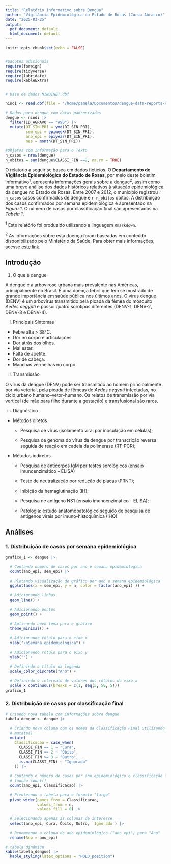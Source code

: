 ```yaml
---
title: "Relatório Informativo sobre Dengue"
author: "Vigilância Epidemiológica do Estado de Rosas (Curso Abrasco)"
date: "2025-03-25"
output:
  pdf_document: default
  html_document: default
---
```


```r
knitr::opts_chunk$set(echo = FALSE)


#pacotes adicionais
require(foreign)
require(tidyverse)
require(lubridate)
require(kableExtra)


# base de dados NINDINET.dbf

nindi <- read.dbf(file = "/home/pamela/Documentos/dengue-data-reports-R/Dados/NINDINET.dbf")

# Dados para dengue com datas padronizadas
dengue <- nindi |>
  filter(ID_AGRAVO == "A90") |>
  mutate(DT_SIN_PRI = ymd(DT_SIN_PRI),
         sem_epi = epiweek(DT_SIN_PRI),
         ano_epi = epiyear(DT_SIN_PRI),
         mes = month(DT_SIN_PRI))

#Objetos com Informação para o Texto
n_casos = nrow(dengue)
n_obitos = sum(dengue$CLASSI_FIN ==2, na.rm = TRUE)

```
O relatorio a seguir se basea em dados ficticios.
O **Departamento de Vigilância Epidemiológica do Estado de Rosas**, por meio deste
boletim informativo^1^, apresenta informações gerais sobre a dengue^2^, assim como uma breve análise dos dados históricos relativos à
situação epidemiológica da dengue no Estado de Rosas. Entre 2007 e 2012, o município
registrou `r n_casos` casos confirmados de dengue e `r n_obitos` óbitos. A distribuição dos casos
confirmados por semana epidemiológica é apresentado na *Figura 1*. O número de casos
por classificação final são apresentados na *Tabela 1*.

^1^ Este relatório foi produzido utilizando a linguagem ``Rmarkdown``.

^2^ As informações sobre esta doença foram baseadas em conteúdo disponibilizado pelo
Ministério da Saúde. Para obter mais informações, acesse [este link](https://www.gov.br/saude/pt-br/assuntos/saude-de-a-a-z/d/dengue).


## Introdução 

1. O que é dengue

A dengue é a arbovirose urbana mais prevalente nas Américas, principalmente no 
Brasil. É uma doença febril que tem se mostrado de grande importância em saúde 
pública nos últimos anos. O vírus dengue (DENV) é um arbovírus transmitido pela 
picada da fêmea do mosquito _Aedes aegypti_ e possui quatro sorotipos diferentes 
(DENV-1, DENV-2, DENV-3 e DENV-4).

i. Principais Sintomas

* Febre alta > 38°C.
* Dor no corpo e articulações
* Dor atrás dos olhos.
* Mal estar.
* Falta de apetite.
* Dor de cabeça.
* Manchas vermelhas no corpo.

ii. Transmissão

 O vírus da dengue (DENV) pode ser transmitido ao homem principalmente por via 
 vetorial, pela picada de fêmeas de _Aedes aegypti_ infectadas, no ciclo urbano 
 humano–vetor–humano. Os relatos de transmissão por via vertical (de mãe para filho 
 durante a gestação) e transfusional são raros.

iii. Diagnóstico

* Métodos diretos

  + Pesquisa de vírus (isolamento viral por inoculação em células);

  + Pesquisa de genoma do vírus da dengue por transcrição reversa seguida de reação 
  em cadeia da polimerase (RT-PCR);

* Métodos indiretos

  + Pesquisa de anticorpos IgM por testes sorológicos
  (ensaio imunoenzimático – ELISA)

  + Teste de neutralização por redução de placas (PRNT);

  + Inibição da hemaglutinação (IH);

  + Pesquisa de antígeno NS1 (ensaio imunoenzimático – ELISA);

  + Patologia: estudo anatomopatológico seguido de pesquisa de antígenos virais por 
  imuno-histoquímica (IHQ).

## Análises 


### 1. Distribuição de casos por semana epidemiológica



```r
grafico_1 <- dengue |>
  
  # Contando número de casos por ano e semana epidemiológica
  count(ano_epi, sem_epi) |>
  
  # Plotando visualização de gráfico por ano e semana epidemiológica
  ggplot(aes(x = sem_epi, y = n, color = factor(ano_epi) )) +
  
  # Adicionando linhas
  geom_line() +
  
  # Adicionando pontos
  geom_point() +
  
  # Aplicando novo tema para o gráfico
  theme_minimal() +
  
  # Adicionando rótulo para o eixo x
  xlab("\nSemana epidemiológica") +
  
  # Adicionando rótulo para o eixo y
  ylab("") +
  
  # Definindo o título da legenda
  scale_color_discrete("Ano") +
  
  # Definindo o intervalo de valores dos rótulos do eixo x
  scale_x_continuous(breaks = c(1, seq(5, 50, 5)))
grafico_1

```
### 2. Distribuição de casos por classificação final


```r

# Criando nova tabela com informações sobre dengue
tabela_dengue <- dengue |>
  
  # Criando nova coluna com os nomes da Classificação Final utilizando a função 
  # mutate()
  mutate(
    Classificacao = case_when(
      CLASSI_FIN == 1 ~ "Cura",
      CLASSI_FIN == 2 ~ "Óbito",
      CLASSI_FIN >= 3 ~ "Outro",
      is.na(CLASSI_FIN) ~ "Ignorado"
    )) |>
  
  # Contando o número de casos por ano epidemiológico e classificação final com a 
  # função count()
  count(ano_epi, Classificacao) |>
  
  # Pivoteando a tabela para o formato "largo"
  pivot_wider(names_from = Classificacao,
              values_from = n,
              values_fill = 0) |>
  
  # Selecionando apenas as colunas de interesse
  select(ano_epi, Cura, Óbito, Outro, `Ignorado`) |>
  
  # Renomeando a coluna de ano epidemiológico ("ano_epi") para "Ano"
  rename(Ano = ano_epi)

# tabela dinâmica
kable(tabela_dengue) |>
  kable_styling(latex_options = "HOLD_position")

```


